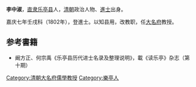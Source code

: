 '''李中淑'''，[[直隶|直隶]][[乐亭县|乐亭县]]人，[[清朝|清朝]]政治人物、[[進士|進士]]出身。

嘉庆七年壬戌科（1802年），登進士。以知县用，改教职，任[[大名府|大名府]]教授。

== 参考書籍 ==
*阚方正、何宗禹《乐亭县历代进士名录及整理说明》，載《读乐亭》杂志（第十期）
{{清朝人物小作品}}
{{嘉慶七年壬戌科殿試金榜}}
{{DEFAULTSORT:Li李}}
[[Category:清朝大名府儒學教授|Category:清朝大名府儒學教授]]
[[Category:樂亭人|Category:樂亭人]]